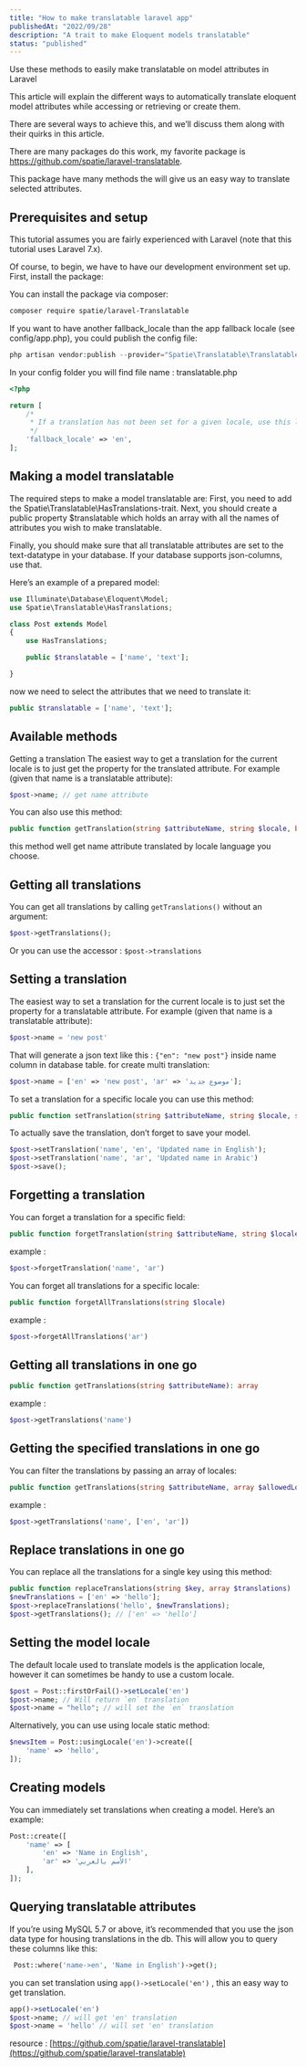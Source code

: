 ```yaml
---
title: "How to make translatable laravel app"
publishedAt: "2022/09/28"
description: "A trait to make Eloquent models translatable"
status: "published"
---
```


Use these methods to easily make translatable on model attributes in Laravel

This article will explain the different ways to automatically translate eloquent model attributes while accessing or retrieving or create them.

There are several ways to achieve this, and we’ll discuss them along with their quirks in this article.

There are many packages do this work, my favorite package is https://github.com/spatie/laravel-translatable.

This package have many methods the will give us an easy way to translate selected attributes.

## Prerequisites and setup

This tutorial assumes you are fairly experienced with Laravel (note that this tutorial uses Laravel 7.x).

Of course, to begin, we have to have our development environment set up. First, install the package:

You can install the package via composer:

```bash
composer require spatie/laravel-Translatable
```

If you want to have another fallback_locale than the app fallback locale (see config/app.php), you could publish the config file:

```php
php artisan vendor:publish --provider="Spatie\Translatable\TranslatableServiceProvider"
```

In your config folder you will find file name : translatable.php

```php showLineNumbers title="config/translatable.php" {7}
<?php

return [
    /*
     * If a translation has not been set for a given locale, use this locale instead.
     */
    'fallback_locale' => 'en',
];
```

## Making a model translatable

The required steps to make a model translatable are:
First, you need to add the Spatie\Translatable\HasTranslations-trait.
Next, you should create a public property $translatable which holds an array with all the names of attributes you wish to make translatable.

Finally, you should make sure that all translatable attributes are set to the text-datatype in your database. If your database supports json-columns, use that.

Here’s an example of a prepared model:

```php showLineNumbers title="app/Models/Post.php" {6-8}
use Illuminate\Database\Eloquent\Model;
use Spatie\Translatable\HasTranslations;

class Post extends Model
{
    use HasTranslations;

    public $translatable = ['name', 'text'];

}
```

now we need to select the attributes that we need to translate it:

```php
public $translatable = ['name', 'text'];
```

## Available methods

Getting a translation
The easiest way to get a translation for the current locale is to just get the property for the translated attribute. For example (given that name is a translatable attribute):

```php
$post->name; // get name attribute
```

You can also use this method:

```php
public function getTranslation(string $attributeName, string $locale, bool $useFallbackLocale = true) : string
```

this method well get name attribute translated by locale language you choose.

## Getting all translations

You can get all translations by calling `getTranslations()` without an argument:

```php
$post->getTranslations();
```

Or you can use the accessor : `$post->translations`

## Setting a translation

The easiest way to set a translation for the current locale is to just set the property for a translatable attribute. For example (given that name is a translatable attribute):

```php
$post->name = 'new post'
```

That will generate a json text like this : `{"en": "new post"}` inside name column in database table.
for create multi translation:

```php
$post->name = ['en' => 'new post', 'ar' => 'موضوع جديد'];
```

To set a translation for a specific locale you can use this method:

```php
public function setTranslation(string $attributeName, string $locale, string $value)
```

To actually save the translation, don’t forget to save your model.

```php
$post->setTranslation('name', 'en', 'Updated name in English');
$post->setTranslation('name', 'ar', 'Updated name in Arabic')
$post->save();
```

## Forgetting a translation

You can forget a translation for a specific field:

```php
public function forgetTranslation(string $attributeName, string $locale)
```

example :

```php
$post->forgetTranslation('name', 'ar')
```

You can forget all translations for a specific locale:

```php
public function forgetAllTranslations(string $locale)
```

example :

```php
$post->forgetAllTranslations('ar')
```

## Getting all translations in one go

```php
public function getTranslations(string $attributeName): array
```

example :

```php
$post->getTranslations('name')
```

## Getting the specified translations in one go

You can filter the translations by passing an array of locales:

```php
public function getTranslations(string $attributeName, array $allowedLocales): array
```

example :

```php
$post->getTranslations('name', ['en', 'ar'])
```

## Replace translations in one go

You can replace all the translations for a single key using this method:

```php
public function replaceTranslations(string $key, array $translations)
$newTranslations = ['en' => 'hello'];
$post->replaceTranslations('hello', $newTranslations);
$post->getTranslations(); // ['en' => 'hello']
```

## Setting the model locale

The default locale used to translate models is the application locale, however it can sometimes be handy to use a custom locale.

```php
$post = Post::firstOrFail()->setLocale('en')
$post->name; // Will return `en` translation
$post->name = "hello"; // will set the `en` translation
```

Alternatively, you can use using locale static method:

```php
$newsItem = Post::usingLocale('en')->create([
    'name' => 'hello',
]);

```

## Creating models

You can immediately set translations when creating a model. Here’s an example:

```php
Post::create([
    'name' => [
        'en' => 'Name in English',
        'ar' => 'الأسم بالعربي'
    ],
]);
```

## Querying translatable attributes

If you’re using MySQL 5.7 or above, it’s recommended that you use the json data type for housing translations in the db.
This will allow you to query these columns like this:

```php
 Post::where('name->en', 'Name in English')->get();
```

you can set translation using `app()->setLocale('en')` , this an easy way to get translation.

```php
app()->setLocale('en')
$post->name; // will get 'en' translation
$post->name = 'hello' // will set 'en' translation
```

resource : [https://github.com/spatie/laravel-translatable](https://github.com/spatie/laravel-translatable)

